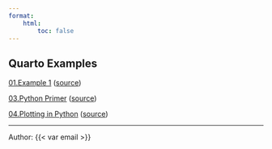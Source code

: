 ```yaml
---
format:
    html:
        toc: false
---
```


## Quarto Examples

[01.Example 1](01.Example%201.html) ([source](https://github.com/longapalooza/glowing-waffle/blob/main/01.Example%201.qmd))

[03.Python Primer](03.Python%20Primer.html) ([source](https://github.com/longapalooza/glowing-waffle/blob/main/03.Python%20Primer.qmd))

[04.Plotting in Python](04.Plotting%20in%20Python.html) ([source](https://github.com/longapalooza/glowing-waffle/blob/main/04.Plotting%20in%20Python.qmd))

------------------------------------------------------------------------

Author: {{< var email >}}
